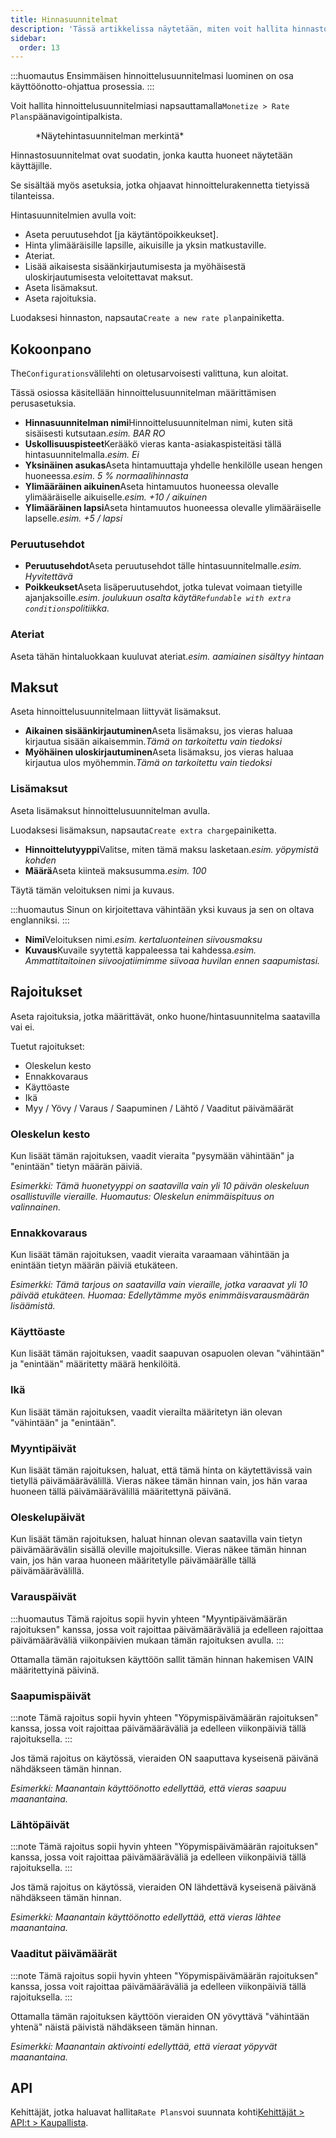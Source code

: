 ```yaml
---
title: Hinnasuunnitelmat
description: 'Tässä artikkelissa näytetään, miten voit hallita hinnastoja Winkissä.'
sidebar:
  order: 13
---
```


:::huomautus
Ensimmäisen hinnoittelusuunnitelmasi luominen on osa käyttöönotto-ohjattua prosessia.
:::

Voit hallita hinnoittelusuunnitelmiasi napsauttamalla`Monetize > Rate Plans`päänavigointipalkista.

<figure>
  <CloudinaryImage width="350" height="559" resize="scale" quality="best" alt="Hinnasuunnitelmat" src="academy/rate-plan" errorImage="noimage_opaque_nyrtl0.png" />

  <figcaption>*Näytehintasuunnitelman merkintä*</figcaption>
</figure>


Hinnastosuunnitelmat ovat suodatin, jonka kautta huoneet näytetään käyttäjille.

Se sisältää myös asetuksia, jotka ohjaavat hinnoittelurakennetta tietyissä tilanteissa.

Hintasuunnitelmien avulla voit:

* Aseta peruutusehdot \[ja käytäntöpoikkeukset].
* Hinta ylimääräisille lapsille, aikuisille ja yksin matkustaville.
* Ateriat.
* Lisää aikaisesta sisäänkirjautumisesta ja myöhäisestä uloskirjautumisesta veloitettavat maksut.
* Aseta lisämaksut.
* Aseta rajoituksia.

Luodaksesi hinnaston, napsauta`Create a new rate plan`painiketta.

## Kokoonpano

The`Configurations`välilehti on oletusarvoisesti valittuna, kun aloitat.

Tässä osiossa käsitellään hinnoittelusuunnitelman määrittämisen perusasetuksia.

* **Hinnasuunnitelman nimi**Hinnoittelusuunnitelman nimi, kuten sitä sisäisesti kutsutaan.*esim. BAR RO*
* **Uskollisuuspisteet**Kerääkö vieras kanta-asiakaspisteitäsi tällä hintasuunnitelmalla.*esim. Ei*
* **Yksinäinen asukas**Aseta hintamuuttaja yhdelle henkilölle usean hengen huoneessa.*esim. 5 % normaalihinnasta*
* **Ylimääräinen aikuinen**Aseta hintamuutos huoneessa olevalle ylimääräiselle aikuiselle.*esim. +10 / aikuinen*
* **Ylimääräinen lapsi**Aseta hintamuutos huoneessa olevalle ylimääräiselle lapselle.*esim. +5 / lapsi*

### Peruutusehdot

* **Peruutusehdot**Aseta peruutusehdot tälle hintasuunnitelmalle.*esim. Hyvitettävä*
* **Poikkeukset**Aseta lisäperuutusehdot, jotka tulevat voimaan tietyille ajanjaksoille.*esim. joulukuun osalta käytä`Refundable with extra conditions`politiikka.*

### Ateriat

Aseta tähän hintaluokkaan kuuluvat ateriat.*esim. aamiainen sisältyy hintaan*

## Maksut

Aseta hinnoittelusuunnitelmaan liittyvät lisämaksut.

* **Aikainen sisäänkirjautuminen**Aseta lisämaksu, jos vieras haluaa kirjautua sisään aikaisemmin.*Tämä on tarkoitettu vain tiedoksi*
* **Myöhäinen uloskirjautuminen**Aseta lisämaksu, jos vieras haluaa kirjautua ulos myöhemmin.*Tämä on tarkoitettu vain tiedoksi*

### Lisämaksut

Aseta lisämaksut hinnoittelusuunnitelman avulla.

Luodaksesi lisämaksun, napsauta`Create extra charge`painiketta.

* **Hinnoittelutyyppi**Valitse, miten tämä maksu lasketaan.*esim. yöpymistä kohden*
* **Määrä**Aseta kiinteä maksusumma.*esim. 100*

Täytä tämän veloituksen nimi ja kuvaus.

:::huomautus
Sinun on kirjoitettava vähintään yksi kuvaus ja sen on oltava englanniksi.
:::

* **Nimi**Veloituksen nimi.*esim. kertaluonteinen siivousmaksu*
* **Kuvaus**Kuvaile syytettä kappaleessa tai kahdessa.*esim. Ammattitaitoinen siivoojatiimimme siivoaa huvilan ennen saapumistasi.*

## Rajoitukset

Aseta rajoituksia, jotka määrittävät, onko huone/hintasuunnitelma saatavilla vai ei.

Tuetut rajoitukset:

* Oleskelun kesto
* Ennakkovaraus
* Käyttöaste
* Ikä
* Myy / Yövy / Varaus / Saapuminen / Lähtö / Vaaditut päivämäärät

### Oleskelun kesto

Kun lisäät tämän rajoituksen, vaadit vieraita "pysymään vähintään" ja "enintään" tietyn määrän päiviä.

*Esimerkki: Tämä huonetyyppi on saatavilla vain yli 10 päivän oleskeluun osallistuville vieraille. Huomautus: Oleskelun enimmäispituus on valinnainen.*

### Ennakkovaraus

Kun lisäät tämän rajoituksen, vaadit vieraita varaamaan vähintään ja enintään tietyn määrän päiviä etukäteen.

*Esimerkki: Tämä tarjous on saatavilla vain vieraille, jotka varaavat yli 10 päivää etukäteen. Huomaa: Edellytämme myös enimmäisvarausmäärän lisäämistä.*

### Käyttöaste

Kun lisäät tämän rajoituksen, vaadit saapuvan osapuolen olevan "vähintään" ja "enintään" määritetty määrä henkilöitä.

### Ikä

Kun lisäät tämän rajoituksen, vaadit vierailta määritetyn iän olevan "vähintään" ja "enintään".

### Myyntipäivät

Kun lisäät tämän rajoituksen, haluat, että tämä hinta on käytettävissä vain tietyllä päivämäärävälillä. Vieras näkee tämän hinnan vain, jos hän varaa huoneen tällä päivämäärävälillä määritettynä päivänä.

### Oleskelupäivät

Kun lisäät tämän rajoituksen, haluat hinnan olevan saatavilla vain tietyn päivämäärävälin sisällä oleville majoituksille. Vieras näkee tämän hinnan vain, jos hän varaa huoneen määritetylle päivämäärälle tällä päivämäärävälillä.

### Varauspäivät

:::huomautus
Tämä rajoitus sopii hyvin yhteen "Myyntipäivämäärän rajoituksen" kanssa, jossa voit rajoittaa päivämääräväliä ja edelleen rajoittaa päivämääräväliä viikonpäivien mukaan tämän rajoituksen avulla.
:::

Ottamalla tämän rajoituksen käyttöön sallit tämän hinnan hakemisen VAIN määritettyinä päivinä.

### Saapumispäivät

:::note
Tämä rajoitus sopii hyvin yhteen "Yöpymispäivämäärän rajoituksen" kanssa, jossa voit rajoittaa päivämääräväliä ja edelleen viikonpäiviä tällä rajoituksella.
:::

Jos tämä rajoitus on käytössä, vieraiden ON saaputtava kyseisenä päivänä nähdäkseen tämän hinnan.

*Esimerkki: Maanantain käyttöönotto edellyttää, että vieras saapuu maanantaina.*

### Lähtöpäivät

:::note
Tämä rajoitus sopii hyvin yhteen "Yöpymispäivämäärän rajoituksen" kanssa, jossa voit rajoittaa päivämääräväliä ja edelleen viikonpäiviä tällä rajoituksella.
:::

Jos tämä rajoitus on käytössä, vieraiden ON lähdettävä kyseisenä päivänä nähdäkseen tämän hinnan.

*Esimerkki: Maanantain käyttöönotto edellyttää, että vieras lähtee maanantaina.*

### Vaaditut päivämäärät

:::note
Tämä rajoitus sopii hyvin yhteen "Yöpymispäivämäärän rajoituksen" kanssa, jossa voit rajoittaa päivämääräväliä ja edelleen viikonpäiviä tällä rajoituksella.
:::

Ottamalla tämän rajoituksen käyttöön vieraiden ON yövyttävä "vähintään yhtenä" näistä päivistä nähdäkseen tämän hinnan.

*Esimerkki: Maanantain aktivointi edellyttää, että vieraat yöpyvät maanantaina.*

## API

Kehittäjät, jotka haluavat hallita`Rate Plans`voi suunnata kohti[Kehittäjät > API:t > Kaupallista](/developers/apis/#monetize-api).

